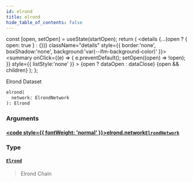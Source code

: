 ```yaml
---
id: elrond
title: elrond
hide_table_of_contents: false
---
```







  const [open, setOpen] = useState(startOpen);
  return (
    <details {...(open ? { open: true } : {})} className="details" style={{ border:'none', boxShadow:'none', background:'var(--ifm-background-color)' }}>
      <summary
        onClick={(e) => {
          e.preventDefault();
          setOpen((open) => !open);
        }}
        style={{ listStyle:'none' }}
      >
      {open ? dataOpen : dataClose}
      </summary>
      {open && children}
    </details>
  );
};








Elrond Dataset


```graphql
elrond(
  network: ElrondNetwork
): Elrond
```




### Arguments

#### [<code style={{ fontWeight: 'normal' }}>elrond.<b>network</b></code>](#)<Bullet />[`ElrondNetwork`](/docs/v1/graphql-reference/enums/elrond-network) <Badge class="badge badge--secondary" text="enum"/> 
> 
> 
> 
> 

### Type

#### [`Elrond`](/docs/v1/graphql-reference/objects/elrond) <Badge class="badge badge--secondary" text="object"/> 
> 
> 
> Elrond Chain
> 




